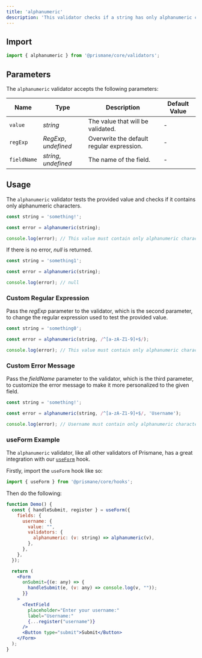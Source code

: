 ---
title: 'alphanumeric'
description: 'This validator checks if a string has only alphanumeric characters.'
---

## Import

```js
import { alphanumeric } from '@prismane/core/validators';
```

## Parameters

The `alphanumeric` validator accepts the following parameters:

| Name        | Type                  | Description                               | Default Value |
| ----------- | --------------------- | ----------------------------------------- | ------------- |
| `value`     | _string_              | The value that will be validated.         | -             |
| `regExp`    | _RegExp_, _undefined_ | Overwrite the default regular expression. | -             |
| `fieldName` | _string_, _undefined_ | The name of the field.                    | -             |

## Usage

The `alphanumeric` validator tests the provided value and checks if it contains only alphanumeric characters.

```ts
const string = 'something!';

const error = alphanumeric(string);

console.log(error); // This value must contain only alphanumeric characters!
```

If there is no error, _null_ is returned.

```ts
const string = 'something1';

const error = alphanumeric(string);

console.log(error); // null
```

### Custom Regular Expression

Pass the _regExp_ parameter to the validator, which is the second parameter, to change the regular expression used to test the provided value.

```ts
const string = 'something0';

const error = alphanumeric(string, /^[a-zA-Z1-9]+$/);

console.log(error); // This value must contain only alphanumeric characters!
```

### Custom Error Message

Pass the _fieldName_ parameter to the validator, which is the third parameter, to customize the error message to make it more personalized to the given field.

```ts
const string = 'something!';

const error = alphanumeric(string, /^[a-zA-Z1-9]+$/, 'Username');

console.log(error); // Username must contain only alphanumeric characters!
```

### useForm Example

The `alphanumeric` validator, like all other validators of Prismane, has a great integration with our [`useForm`](/docs/hooks/use-form) hook.

Firstly, import the `useForm` hook like so:

```js
import { useForm } from '@prismane/core/hooks';
```

Then do the following:

```jsx preview
function Demo() {
  const { handleSubmit, register } = useForm({
    fields: {
      username: {
        value: "",
        validators: {
          alphanumeric: (v: string) => alphanumeric(v),
        },
      },
    },
  });

  return (
    <Form
      onSubmit={(e: any) => {
        handleSubmit(e, (v: any) => console.log(v, ""));
      }}
    >
      <TextField
        placeholder="Enter your username:"
        label="Username:"
        {...register("username")}
      />
      <Button type="submit">Submit</Button>
    </Form>
  );
}
```
